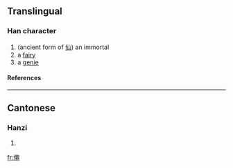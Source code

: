 ==Translingual==
===Han character===
{{Han char|rad=人|as=19|sn=21|four=|canj=人竹X山 (OHXU)}}
# (ancient form of [[仙]]) an immortal
# a [[fairy]]
# a [[genie]]
====References====
{{Han ref|kx=0122.061|hdz=10239.050|uh=34A8|ud=13480}}

----
==Cantonese==
===Hanzi===
{{yue-hanzi|jyut=|y=sin1}}
# {{defn|Cantonese}}

[[fr:㒨]]
